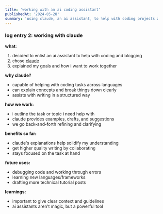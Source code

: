 ```yaml
---
title: 'working with an ai coding assistant'
publishedAt: '2024-05-28'
summary: 'using claude, an ai assistant, to help with coding projects and writing technical blog posts'
---
```


### log entry 2: working with claude

**what:**
1. decided to enlist an ai assistant to help with coding and blogging
2. chose [claude](https://claude.ai)
4. explained my goals and how i want to work together

**why claude?**
- capable of helping with coding tasks across languages
- can explain concepts and break things down clearly
- assists with writing in a structured way

**how we work:**
- i outline the task or topic i need help with
- claude provides examples, drafts, and suggestions
- we go back-and-forth refining and clarifying

**benefits so far:**
- claude's explanations help solidify my understanding
- get higher quality writing by collaborating
- stays focused on the task at hand

**future uses:**
- debugging code and working through errors
- learning new languages/frameworks
- drafting more technical tutorial posts

**learnings:**
- important to give clear context and guidelines
- ai assistants aren't magic, but a powerful tool
